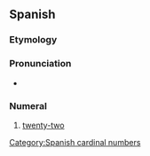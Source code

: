 ==Spanish==
{{number box|es|22}}

===Etymology===
{{compound|es|veinte|y|dos}}

===Pronunciation===
* {{es-IPA}}

===Numeral===
{{head|es|numeral}}

# [[twenty-two]]
[[Category:Spanish cardinal numbers]]